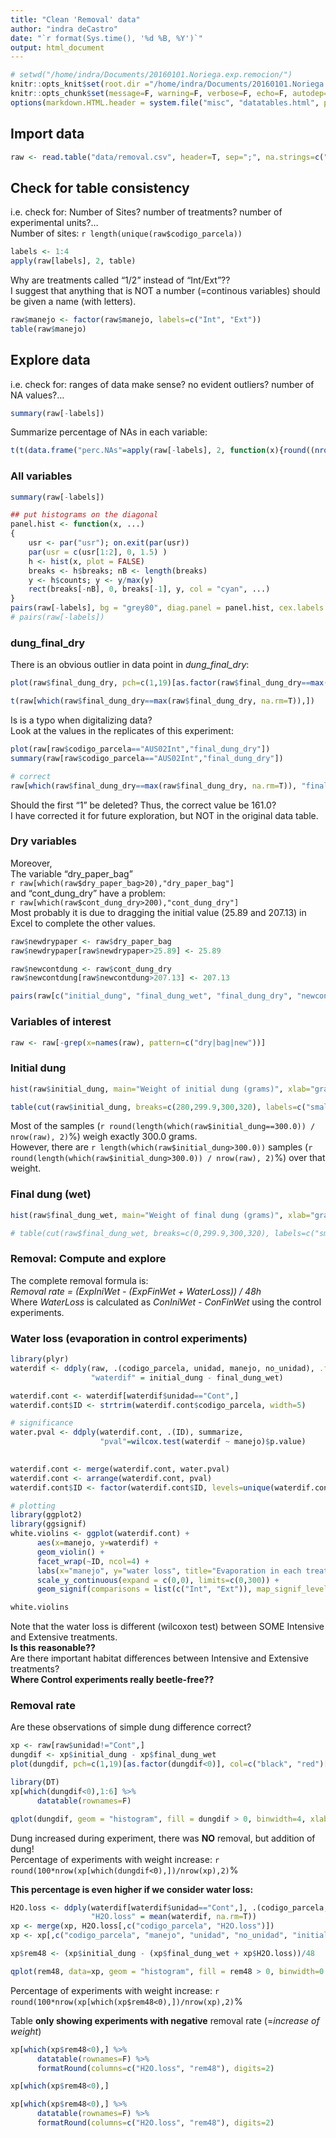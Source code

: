 ```yaml
---
title: "Clean 'Removal' data"
author: "indra deCastro"
date: "`r format(Sys.time(), '%d %B, %Y')`"
output: html_document
---
```


<style type="text/css">
.table {

    width: 40%;

}
</style>

```r
# setwd("/home/indra/Documents/20160101.Noriega.exp.remocion/")
knitr::opts_knit$set(root.dir ="/home/indra/Documents/20160101.Noriega.exp.remocion/", message=F, warning=F, verbose=F, comment=F)
knitr::opts_chunk$set(message=F, warning=F, verbose=F, echo=F, autodep=T, cache=T, fig.width=10)
options(markdown.HTML.header = system.file("misc", "datatables.html", package = "knitr"))
```

## Import data
```r
raw <- read.table("data/removal.csv", header=T, sep=";", na.strings=c("-", "N/A"))
```

## Check for table consistency
i.e. check for: Number of Sites? number of treatments? number of experimental units?...  
Number of sites: `r length(unique(raw$codigo_parcela))`
```r
labels <- 1:4
apply(raw[labels], 2, table)
```
Why are treatments called "1/2" instead of "Int/Ext"??  
I suggest that anything that is NOT a number (=continous variables) should be given a name (with letters).  

```r
raw$manejo <- factor(raw$manejo, labels=c("Int", "Ext"))
table(raw$manejo)
```


## Explore data
i.e. check for: ranges of data make sense? no evident outliers? number of NA values?...
```r
summary(raw[-labels])
```

Summarize percentage of NAs in each variable:
```r
t(t(data.frame("perc.NAs"=apply(raw[-labels], 2, function(x){round((nrow(raw)-length(which(complete.cases(x)))) / nrow(raw) *100, 2)}))))
```

### All variables
```r
summary(raw[-labels])

## put histograms on the diagonal
panel.hist <- function(x, ...)
{
    usr <- par("usr"); on.exit(par(usr))
    par(usr = c(usr[1:2], 0, 1.5) )
    h <- hist(x, plot = FALSE)
    breaks <- h$breaks; nB <- length(breaks)
    y <- h$counts; y <- y/max(y)
    rect(breaks[-nB], 0, breaks[-1], y, col = "cyan", ...)
}
pairs(raw[-labels], bg = "grey80", diag.panel = panel.hist, cex.labels = 1, upper.panel=NULL)
# pairs(raw[-labels])
```

### dung_final_dry
There is an obvious outlier in data point in *dung_final_dry*:  
```r
plot(raw$final_dung_dry, pch=c(1,19)[as.factor(raw$final_dung_dry==max(raw$final_dung_dry, na.rm=T))], col=c("black", "red")[as.factor(raw$final_dung_dry==max(raw$final_dung_dry, na.rm=T))], cex=c(1,2)[as.factor(raw$final_dung_dry==max(raw$final_dung_dry, na.rm=T))])

t(raw[which(raw$final_dung_dry==max(raw$final_dung_dry, na.rm=T)),])
```
Is is a typo when digitalizing data?  
Look at the values in the replicates of this experiment:  
```r
plot(raw[raw$codigo_parcela=="AUS02Int","final_dung_dry"])
summary(raw[raw$codigo_parcela=="AUS02Int","final_dung_dry"])

# correct 
raw[which(raw$final_dung_dry==max(raw$final_dung_dry, na.rm=T)), "final_dung_dry"] <- 161
```
Should the first "1" be deleted? Thus, the correct value be 161.0?  
I have corrected it for future exploration, but NOT in the original data table.  

### Dry variables
Moreover,  
The variable "dry_paper_bag"  
`r raw[which(raw$dry_paper_bag>20),"dry_paper_bag"]`  
and "cont_dung_dry" have a problem:  
`r raw[which(raw$cont_dung_dry>200),"cont_dung_dry"]`  
Most probably it is due to dragging the initial value (25.89 and 207.13) in Excel to complete the other values.

```r
raw$newdrypaper <- raw$dry_paper_bag
raw$newdrypaper[raw$newdrypaper>25.89] <- 25.89

raw$newcontdung <- raw$cont_dung_dry
raw$newcontdung[raw$newcontdung>207.13] <- 207.13

pairs(raw[c("initial_dung", "final_dung_wet", "final_dung_dry", "newcontdung", "paper_bag", "newdrypaper")], bg = "grey80", diag.panel = panel.hist, cex.labels = 1, upper.panel=NULL)
```

### Variables of interest
```r
raw <- raw[-grep(x=names(raw), pattern=c("dry|bag|new"))]
```

### Initial dung
```r
hist(raw$initial_dung, main="Weight of initial dung (grams)", xlab="grams of wet dung", ylab="number of samples", breaks=seq(min(raw$initial_dung)-1, max(raw$initial_dung)+1, 0.5)); box()

table(cut(raw$initial_dung, breaks=c(280,299.9,300,320), labels=c("smaller", "300gr", "bigger")))
```

Most of the samples (`r round(length(which(raw$initial_dung==300.0)) / nrow(raw), 2)`%) weigh exactly 300.0 grams.  
However, there are `r length(which(raw$initial_dung>300.0))` samples (`r round(length(which(raw$initial_dung>300.0)) / nrow(raw), 2)`%) over that weight.

### Final dung (wet)
```r
hist(raw$final_dung_wet, main="Weight of final dung (grams)", xlab="grams of wet dung", ylab="number of samples", breaks=seq(min(raw$final_dung_wet, na.rm=T)-1, max(raw$final_dung_wet, na.rm=T)+1, 2)); box()

# table(cut(raw$final_dung_wet, breaks=c(0,299.9,300,320), labels=c("smaller", "300gr", "bigger")))
```

### Removal: Compute and explore
The complete removal formula is:  
*Removal rate = (ExpIniWet - (ExpFinWet + WaterLoss)) / 48h*  
Where *WaterLoss* is calculated as *ConIniWet - ConFinWet*  using the control experiments.  

### Water loss (evaporation in control experiments)
```r
library(plyr)
waterdif <- ddply(raw, .(codigo_parcela, unidad, manejo, no_unidad), .fun=summarize, 
                  "waterdif" = initial_dung - final_dung_wet)

waterdif.cont <- waterdif[waterdif$unidad=="Cont",]
waterdif.cont$ID <- strtrim(waterdif.cont$codigo_parcela, width=5)

# significance
water.pval <- ddply(waterdif.cont, .(ID), summarize,
                    "pval"=wilcox.test(waterdif ~ manejo)$p.value)
                    

waterdif.cont <- merge(waterdif.cont, water.pval)
waterdif.cont <- arrange(waterdif.cont, pval)
waterdif.cont$ID <- factor(waterdif.cont$ID, levels=unique(waterdif.cont$ID))

# plotting
library(ggplot2)
library(ggsignif)
white.violins <- ggplot(waterdif.cont) +
      aes(x=manejo, y=waterdif) +
      geom_violin() +
      facet_wrap(~ID, ncol=4) +
      labs(x="manejo", y="water loss", title="Evaporation in each treatment") +
      scale_y_continuous(expand = c(0,0), limits=c(0,300)) +
      geom_signif(comparisons = list(c("Int", "Ext")), map_signif_level=TRUE)

white.violins
```
Note that the water loss is different (wilcoxon test) between SOME Intensive and Extensive treatments.  
**Is this reasonable??**  
Are there important habitat differences between Intensive and Extensive treatments?  
**Where Control experiments really beetle-free??**



### Removal rate
Are these observations of simple dung difference correct?  
```r
xp <- raw[raw$unidad!="Cont",]
dungdif <- xp$initial_dung - xp$final_dung_wet
plot(dungdif, pch=c(1,19)[as.factor(dungdif<0)], col=c("black", "red")[as.factor(dungdif<0)]); abline(h=0)

library(DT)
xp[which(dungdif<0),1:6] %>% 
      datatable(rownames=F)

qplot(dungdif, geom = "histogram", fill = dungdif > 0, binwidth=4, xlab="weight diff (water not considered)")
```
Dung increased during experiment, there was **NO** removal, but addition of dung!  
Percentage of experiments with weight increase: `r round(100*nrow(xp[which(dungdif<0),])/nrow(xp),2)`%  

**This percentage is even higher if we consider water loss:**
```r
H2O.loss <- ddply(waterdif[waterdif$unidad=="Cont",], .(codigo_parcela, manejo), summarise,
                  "H2O.loss" = mean(waterdif, na.rm=T))
xp <- merge(xp, H2O.loss[,c("codigo_parcela", "H2O.loss")])
xp <- xp[,c("codigo_parcela", "manejo", "unidad", "no_unidad", "initial_dung", "final_dung_wet", "H2O.loss")]

xp$rem48 <- (xp$initial_dung - (xp$final_dung_wet + xp$H2O.loss))/48

qplot(rem48, data=xp, geom = "histogram", fill = rem48 > 0, binwidth=0.1, xlab="Removal rate in 48h (gr/h)")
```
Percentage of experiments with weight increase: `r round(100*nrow(xp[which(xp$rem48<0),])/nrow(xp),2)`%  

Table **only showing experiments with negative** removal rate (=*increase of weight*)
```r
xp[which(xp$rem48<0),] %>% 
      datatable(rownames=F) %>% 
      formatRound(columns=c("H2O.loss", "rem48"), digits=2)
```

```r
xp[which(xp$rem48<0),]

xp[which(xp$rem48<0),] %>% 
      datatable(rownames=F) %>% 
      formatRound(columns=c("H2O.loss", "rem48"), digits=2)
```

